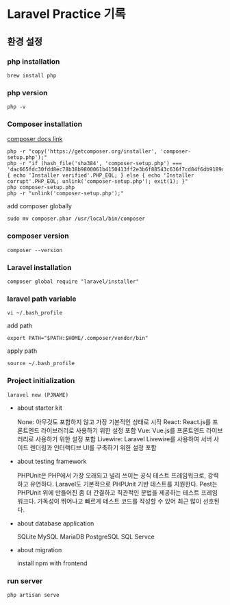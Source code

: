 # Laravel Practice 기록

## 환경 설정

### php installation

```
brew install php
```

### php version
``` 
php -v
```


### Composer installation

[composer docs link](https://getcomposer.org/doc/00-intro.md#installation-linux-unix-macos)
```
php -r "copy('https://getcomposer.org/installer', 'composer-setup.php');"
php -r "if (hash_file('sha384', 'composer-setup.php') === 'dac665fdc30fdd8ec78b38b9800061b4150413ff2e3b6f88543c636f7cd84f6db9189d43a81e5503cda447da73c7e5b6') { echo 'Installer verified'.PHP_EOL; } else { echo 'Installer corrupt'.PHP_EOL; unlink('composer-setup.php'); exit(1); }"
php composer-setup.php
php -r "unlink('composer-setup.php');"
```

add composer globally
```
sudo mv composer.phar /usr/local/bin/composer
```

### composer version
```
composer --version
```



### Laravel installation

```
composer global require "laravel/installer"
```

### laravel path variable 
```
vi ~/.bash_profile
```

add path
```
export PATH="$PATH:$HOME/.composer/vendor/bin"
```

apply path 
```
source ~/.bash_profile
```


### Project initialization
```
laravel new (PJNAME)
```

- about starter kit

    None: 아무것도 포함하지 않고 가장 기본적인 상태로 시작
    React: React.js를 프론트엔드 라이브러리로 사용하기 위한 설정 포함
    Vue: Vue.js를 프론트엔드 라이브러리로 사용하기 위한 설정 포함
    Livewire: Laravel Livewire를 사용하여 서버 사이드 렌더링과 인터랙티브 UI를 구축하기 위한 설정 포함

- about testing framework

    PHPUnit은 PHP에서 가장 오래되고 널리 쓰이는 공식 테스트 프레임워크로, 강력하고 유연하다. Laravel도 기본적으로 PHPUnit 기반 테스트를 지원한다.
    Pest는 PHPUnit 위에 만들어진 좀 더 간결하고 직관적인 문법을 제공하는 테스트 프레임워크다. 가독성이 뛰어나고 빠르게 테스트 코드를 작성할 수 있어 최근 많이 선호된다.

- about database application

    SQLite
    MySQL
    MariaDB
    PostgreSQL
    SQL Servce

- about migration

    install npm with frontend

### run server
```
php artisan serve
```


